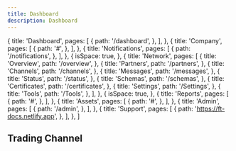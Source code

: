 ```yaml
---
title: Dashboard
description: Dashboard
---
```


  {
    title: 'Dashboard',
    pages: [
      {
        path: '/dashboard',
      },
    ],
  },
  {
    title: 'Company',
    pages: [
      {
        path: '#',
      },
    ],
  },
  {
    title: 'Notifications',
    pages: [
      {
        path: '/notifications',
      },
    ],
  },
  {
    isSpace: true,
  },
  {
    title: 'Network',
    pages: [
      {
        title: 'Overview',
        path: '/overview',
      },
      {
        title: 'Partners',
        path: '/partners',
      },
      {
        title: 'Channels',
        path: '/channels',
      },
      {
        title: 'Messages',
        path: '/messages',
      },
      {
        title: 'Status',
        path: '/status',
      },
      {
        title: 'Schemas',
        path: '/schemas',
      },
      {
        title: 'Certificates',
        path: '/certificates',
      },
      {
        title: 'Settings',
        path: '/Settings',
      },
      {
        title: 'Tools',
        path: '/Tools',
      },
    ],
  },
  {
    isSpace: true,
  },
  {
    title: 'Reports',
    pages: [
      {
        path: '#',
      },
    ],
  },
  {
    title: 'Assets',
    pages: [
      {
        path: '#',
      },
    ],
  },
  {
    title: 'Admin',
    pages: [
      {
        path: '/admin',
      },
    ],
  },
  {
    title: 'Support',
    pages: [
      {
        path: 'https://ft-docs.netlify.app',
      },
    ],
  },
]



## Trading Channel

<Dashboard />
